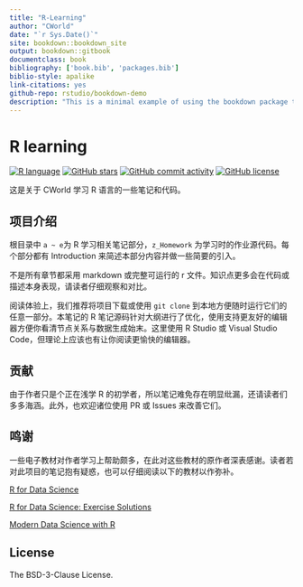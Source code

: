 ```yaml
--- 
title: "R-Learning"
author: "CWorld"
date: "`r Sys.Date()`"
site: bookdown::bookdown_site
output: bookdown::gitbook
documentclass: book
bibliography: ['book.bib', 'packages.bib']
biblio-style: apalike
link-citations: yes
github-repo: rstudio/bookdown-demo
description: "This is a minimal example of using the bookdown package to write a book. The output format for this example is bookdown::gitbook."
---
```


# R learning

[![R language](https://img.shields.io/badge/R-276DC3?style=flat-square&logo=r)](https://www.r-project.org/)
[![GitHub stars](https://img.shields.io/github/stars/cworld1/r-learning?style=flat-square)](https://github.com/cworld1/r-learning/)
[![GitHub commit activity](https://img.shields.io/github/commit-activity/y/cworld1/r-learning?label=commits&style=flat-square)](https://github.com/cworld1/r-learning/commits/)
[![GitHub license](https://img.shields.io/github/license/cworld1/r-learning?style=flat-square)](https://github.com/cworld1/r-learning/)

这是关于 CWorld 学习 R 语言的一些笔记和代码。

## 项目介绍

根目录中 `a ~ e`为 R 学习相关笔记部分，`z_Homework` 为学习时的作业源代码。每个部分都有 Introduction 来简述本部分内容并做一些简要的引入。

不是所有章节都采用 markdown 或完整可运行的 r 文件。知识点更多会在代码或描述本身表现，请读者仔细观察和对比。

阅读体验上，我们推荐将项目下载或使用 `git clone` 到本地方便随时运行它们的任意一部分。本笔记的 R 笔记源码针对大纲进行了优化，使用支持更友好的编辑器方便你看清节点关系与数据生成始末。这里使用 R Studio 或 Visual Studio Code，但理论上应该也有让你阅读更愉快的编辑器。

## 贡献

由于作者只是个正在浅学 R 的初学者，所以笔记难免存在明显纰漏，还请读者们多多海涵。此外，也欢迎诸位使用 PR 或 Issues 来改善它们。

## 鸣谢

一些电子教材对作者学习上帮助颇多，在此对这些教材的原作者深表感谢。读者若对此项目的笔记抱有疑惑，也可以仔细阅读以下的教材以作弥补。

[R for Data Science](https://r4ds.had.co.nz/)

[R for Data Science: Exercise Solutions](https://jrnold.github.io/r4ds-exercise-solutions)

[Modern Data Science with R](https://mdsr-book.github.io/mdsr2e/)

## License

The BSD-3-Clause License.
